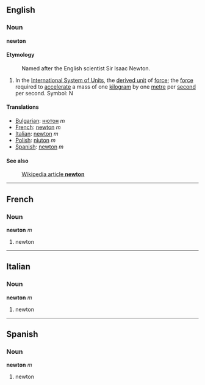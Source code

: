 ==English==
===Noun===
'''newton'''

====Etymology====
:Named after the English scientist Sir Isaac Newton.

#In the [[International System of Units]], the [[derived unit]] of [[force]]; the [[force]] required to [[accelerate]] a mass of one [[kilogram]] by one [[metre]] per [[second]] per second.  Symbol: N

====Translations====

*[[Bulgarian]]: [[нютон]] ''m''
*[[French]]: [[newton]] ''m''
*[[Italian]]: [[newton]] ''m''
*[[Polish]]: [[niuton]] ''m''
*[[Spanish]]: [[newton]] ''m''

====See also====
:[[en:newton|Wikipedia article '''newton''']]

----
==French==
===Noun===
'''newton''' ''m''


#newton

----
==Italian==
===Noun===
'''newton''' ''m''

#newton

----
==Spanish==
===Noun===
'''newton''' ''m''

#newton